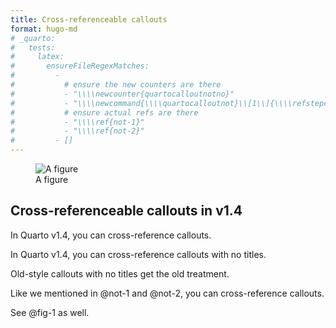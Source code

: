 ```yaml
---
title: Cross-referenceable callouts
format: hugo-md
# _quarto:
#   tests:
#     latex:
#       ensureFileRegexMatches:
#         -
#           # ensure the new counters are there
#           - "\\\\newcounter{quartocalloutnotno}"
#           - "\\\\newcommand{\\\\quartocalloutnot}\\[1\\]{\\\\refstepcounter{quartocalloutnotno}\\\\label{#1}}"
#           # ensure actual refs are there
#           - "\\\\ref{not-1}"
#           - "\\\\ref{not-2}"
#         - []
---
```


![A figure](./test.jpg){#fig-1}

::: {#not-1 .callout-note}

## Cross-referenceable callouts in v1.4

In Quarto v1.4, you can cross-reference callouts.

:::

::: {#not-2 .callout-note}

In Quarto v1.4, you can cross-reference callouts with no titles.

:::


::: {.callout-note}

Old-style callouts with no titles get the old treatment.

:::


Like we mentioned in @not-1 and @not-2, you can cross-reference callouts.

See @fig-1 as well.
